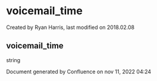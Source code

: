 
# voicemail_time 

 Created by  Ryan Harris, last modified on 2018.02.08

## voicemail_time

string

Document generated by Confluence on nov 11, 2022 04:24
